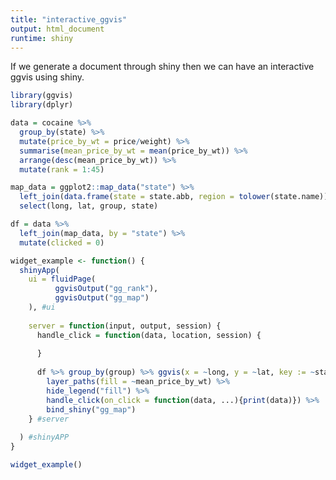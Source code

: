 ```yaml
---
title: "interactive_ggvis"
output: html_document
runtime: shiny
---
```


If we generate a document through shiny then we can have an interactive ggvis using shiny.

```r
library(ggvis)
library(dplyr)

data = cocaine %>% 
  group_by(state) %>% 
  mutate(price_by_wt = price/weight) %>% 
  summarise(mean_price_by_wt = mean(price_by_wt)) %>% 
  arrange(desc(mean_price_by_wt)) %>% 
  mutate(rank = 1:45)

map_data = ggplot2::map_data("state") %>% 
  left_join(data.frame(state = state.abb, region = tolower(state.name)), by = "region") %>%
  select(long, lat, group, state) 

df = data %>% 
  left_join(map_data, by = "state") %>%
  mutate(clicked = 0)
```

```r
widget_example <- function() {
  shinyApp(
    ui = fluidPage(
          ggvisOutput("gg_rank"),
          ggvisOutput("gg_map")
    ), #ui
    
    server = function(input, output, session) {
      handle_click = function(data, location, session) {
        
      }
      
      df %>% group_by(group) %>% ggvis(x = ~long, y = ~lat, key := ~state) %>%
        layer_paths(fill = ~mean_price_by_wt) %>% 
        hide_legend("fill") %>%
        handle_click(on_click = function(data, ...){print(data)}) %>% 
        bind_shiny("gg_map")
    } #server
    
  ) #shinyAPP
}
```


```r
widget_example()
```